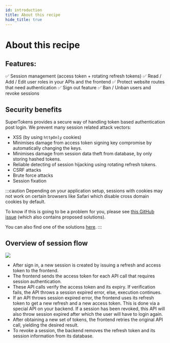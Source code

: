 ```yaml
---
id: introduction
title: About this recipe
hide_title: true
---
```


# About this recipe

## Features:

✅ Session management (access token + rotating refresh tokens)
✅ Read / Add / Edit user roles in your APIs and the frontend
✅ Protect website routes that need authentication
✅ Sign out feature
✅ Ban / Unban users and revoke sessions

## Security benefits

SuperTokens provides a secure way of handling token based authentication post login. We prevent many session related attack vectors:

- XSS (by using `httpOnly` cookies)
- Minimises damage from access token signing key compromise by automatically changing the keys.
- Minimises damage from session data theft from database, by only storing hashed tokens.
- Reliable detecting of session hijacking using rotating refresh tokens.
- CSRF attacks
- Brute force attacks
- Session fixation

:::caution
Depending on your application setup, sessions with cookies may not work on certain browsers like Safari which disable cross domain cookies by default.

To know if this is going to be a problem for you, please see [this GitHub issue](https://github.com/supertokens/supertokens-core/issues/280) (which also contains proposed solutions).

You can also find one of the solutions [here](./advanced-customizations/examples/localstorage/about).
:::

## Overview of session flow

<img src="/img/session_flow.png" />

- After sign in, a new session is created by issuing a refresh and access token to the frontend.
- The frontend sends the access token for each API call that requires session authentication.
- These API calls verify the access token and its expiry. If verification fails, the API throws a session expired error, else, execution continues.
- If an API throws session expired error, the frontend uses its refresh token to get a new refresh and a new access token. This is done via a special API on your backend. If a session has been revoked, this API will also throw session expired after which the user will have to login again.
- After obtaining a new set of tokens, the frontend retries the original API call, yielding the desired result.
- To revoke a session, the backend removes the refresh token and its session information from its database.
